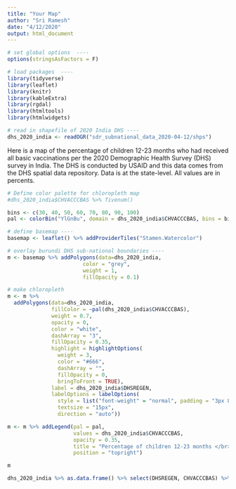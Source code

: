 ```yaml
---
title: "Your Map"
author: "Sri Ramesh"
date: "4/12/2020"
output: html_document
---
```


```r
# set global options  ----
options(stringsAsFactors = F)

# load packages  ----
library(tidyverse)
library(leaflet)
library(knitr)
library(kableExtra)
library(rgdal)
library(htmltools)
library(htmlwidgets)

# read in shapefile of 2020 India DHS ----
dhs_2020_india <- readOGR("sdr_subnational_data_2020-04-12/shps")

```

Here is a map of the percentage of children 12-23 months who had received all basic vaccinations per the 2020 Demographic Health Survey (DHS) survey in India. The DHS is conducted by USAID and this data comes from the DHS spatial data repository. Data is at the state-level. All values are in percents.

```r
# Define color palette for chloropleth map
#dhs_2020_india$CHVACCCBAS %>% fivenum()

bins <- c(30, 40, 50, 60, 70, 80, 90, 100)
pal <- colorBin("YlGnBu", domain = dhs_2020_india$CHVACCCBAS, bins = bins)

# define basemap ----
basemap <- leaflet() %>% addProviderTiles("Stamen.Watercolor")

# overlay burundi DHS sub-national boundaries ----
m <- basemap %>% addPolygons(data=dhs_2020_india,
                        color = "grey",
                        weight = 1,
                        fillOpacity = 0.1)

# make chloropleth
m <- m %>%
  addPolygons(data=dhs_2020_india,
              fillColor = ~pal(dhs_2020_india$CHVACCCBAS),
              weight = 0.7,
              opacity = 0,
              color = "white",
              dashArray = "3",
              fillOpacity = 0.35,
              highlight = highlightOptions(
                weight = 3,
                color = "#666",
                dashArray = "",
                fillOpacity = 0,
                bringToFront = TRUE),
              label = dhs_2020_india$DHSREGEN,
              labelOptions = labelOptions(
                style = list("font-weight" = "normal", padding = "3px 8px"),
                textsize = "15px",
                direction = "auto"))

m <- m %>% addLegend(pal = pal,
                     values = dhs_2020_india$CHVACCCBAS,
                     opacity = 0.35,
                     title = "Percentage of children 12-23 months </br> who had received all 8 basic </br> vaccinations, 2020 DHS India",
                     position = "topright")

m
```

```r

dhs_2020_india %>% as.data.frame() %>% select(DHSREGEN, CHVACCCBAS) %>% arrange(desc(CHVACCCBAS)) %>% kable(col.names = c("DHS Sub-National Region", "% Children all 8 basic vaccs")) %>% kable_styling()

```

